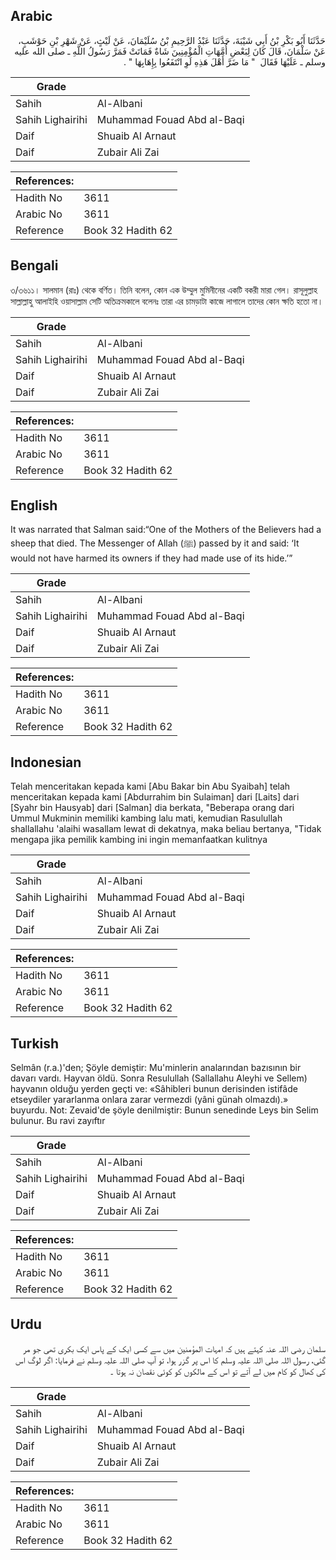 ## Arabic


<div dir="rtl" lang="ar" style={{fontSize:'larger',backgroundColor:'#f8f9fa',padding:20}}>
حَدَّثَنَا أَبُو بَكْرِ بْنُ أَبِي شَيْبَةَ، حَدَّثَنَا عَبْدُ الرَّحِيمِ بْنُ سُلَيْمَانَ، عَنْ لَيْثٍ، عَنْ شَهْرِ بْنِ حَوْشَبٍ، عَنْ سَلْمَانَ، قَالَ كَانَ لِبَعْضِ أُمَّهَاتِ الْمُؤْمِنِينَ شَاةٌ فَمَاتَتْ فَمَرَّ رَسُولُ اللَّهِ ـ صلى الله عليه وسلم ـ عَلَيْهَا فَقَالَ ‏ "‏ مَا ضَرَّ أَهْلَ هَذِهِ لَوِ انْتَفَعُوا بِإِهَابِهَا ‏"‏ ‏.‏
</div>
<div style={{backgroundColor:'#f8f9fa',padding:20, marginBottom: 10}}><table> <thead> <tr> <th>Grade</th> <th></th> </tr> </thead> <tbody> <tr><td>Sahih</td><td>Al-Albani</td></tr><tr><td>Sahih Lighairihi</td><td>Muhammad Fouad Abd al-Baqi</td></tr><tr><td>Daif</td><td>Shuaib Al Arnaut</td></tr><tr><td>Daif</td><td>Zubair Ali Zai</td></tr></tbody></table><table> <thead> <tr> <th>References:</th> <th></th> </tr> </thead> <tbody><tr><td>Hadith No</td><td>3611</td></tr><tr><td>Arabic No</td><td>3611</td></tr><tr><td>Reference</td><td>Book 32 Hadith 62</td></tr></tbody></table></div>

## Bengali


<div dir="ltr" lang="bn" style={{fontSize:'larger',backgroundColor:'#f8f9fa',padding:20}}>
৩/৩৬১১। সালমান (রাঃ) থেকে বর্ণিত। তিনি বলেন, কোন এক উম্মুল মুমিনীনের একটি বকরী মারা গেল। রাসূলুল্লাহ সাল্লাল্লাহু আলাইহি ওয়াসাল্লাম সেটি অতিক্রমকালে বলেনঃ তারা এর চামড়াটা কাজে লাগালে তাদের কোন ক্ষতি হতো না।
</div>
<div style={{backgroundColor:'#f8f9fa',padding:20, marginBottom: 10}}><table> <thead> <tr> <th>Grade</th> <th></th> </tr> </thead> <tbody> <tr><td>Sahih</td><td>Al-Albani</td></tr><tr><td>Sahih Lighairihi</td><td>Muhammad Fouad Abd al-Baqi</td></tr><tr><td>Daif</td><td>Shuaib Al Arnaut</td></tr><tr><td>Daif</td><td>Zubair Ali Zai</td></tr></tbody></table><table> <thead> <tr> <th>References:</th> <th></th> </tr> </thead> <tbody><tr><td>Hadith No</td><td>3611</td></tr><tr><td>Arabic No</td><td>3611</td></tr><tr><td>Reference</td><td>Book 32 Hadith 62</td></tr></tbody></table></div>

## English


<div dir="ltr" lang="en" style={{fontSize:'larger',backgroundColor:'#f8f9fa',padding:20}}>
It was narrated that Salman said:“One of the Mothers of the Believers had a sheep that died. The Messenger of Allah (ﷺ) passed by it and said: ‘It would not have harmed its owners if they had made use of its hide.’”
</div>
<div style={{backgroundColor:'#f8f9fa',padding:20, marginBottom: 10}}><table> <thead> <tr> <th>Grade</th> <th></th> </tr> </thead> <tbody> <tr><td>Sahih</td><td>Al-Albani</td></tr><tr><td>Sahih Lighairihi</td><td>Muhammad Fouad Abd al-Baqi</td></tr><tr><td>Daif</td><td>Shuaib Al Arnaut</td></tr><tr><td>Daif</td><td>Zubair Ali Zai</td></tr></tbody></table><table> <thead> <tr> <th>References:</th> <th></th> </tr> </thead> <tbody><tr><td>Hadith No</td><td>3611</td></tr><tr><td>Arabic No</td><td>3611</td></tr><tr><td>Reference</td><td>Book 32 Hadith 62</td></tr></tbody></table></div>

## Indonesian


<div dir="ltr" lang="id" style={{fontSize:'larger',backgroundColor:'#f8f9fa',padding:20}}>
Telah menceritakan kepada kami [Abu Bakar bin Abu Syaibah] telah menceritakan kepada kami [Abdurrahim bin Sulaiman] dari [Laits] dari [Syahr bin Hausyab] dari [Salman] dia berkata, "Beberapa orang dari Ummul Mukminin memiliki kambing lalu mati, kemudian Rasulullah shallallahu 'alaihi wasallam lewat di dekatnya, maka beliau bertanya, "Tidak mengapa jika pemilik kambing ini ingin memanfaatkan kulitnya
</div>
<div style={{backgroundColor:'#f8f9fa',padding:20, marginBottom: 10}}><table> <thead> <tr> <th>Grade</th> <th></th> </tr> </thead> <tbody> <tr><td>Sahih</td><td>Al-Albani</td></tr><tr><td>Sahih Lighairihi</td><td>Muhammad Fouad Abd al-Baqi</td></tr><tr><td>Daif</td><td>Shuaib Al Arnaut</td></tr><tr><td>Daif</td><td>Zubair Ali Zai</td></tr></tbody></table><table> <thead> <tr> <th>References:</th> <th></th> </tr> </thead> <tbody><tr><td>Hadith No</td><td>3611</td></tr><tr><td>Arabic No</td><td>3611</td></tr><tr><td>Reference</td><td>Book 32 Hadith 62</td></tr></tbody></table></div>

## Turkish


<div dir="ltr" lang="tr" style={{fontSize:'larger',backgroundColor:'#f8f9fa',padding:20}}>
Selmân (r.a.)'den; Şöyle demiştir: Mu'minlerin analarından bazısının bir davarı vardı. Hayvan öldü. Sonra Resulullah (Sallallahu Aleyhi ve Sellem) hayvanın olduğu yerden geçti ve: «Sâhibleri bunun derisinden istifâde etseydiler yararlanma onlara zarar vermezdi (yâni günah olmazdı).» buyurdu. Not: Zevaid'de şöyle denilmiştir: Bunun senedinde Leys bin Selim bulunur. Bu ravi zayıftır
</div>
<div style={{backgroundColor:'#f8f9fa',padding:20, marginBottom: 10}}><table> <thead> <tr> <th>Grade</th> <th></th> </tr> </thead> <tbody> <tr><td>Sahih</td><td>Al-Albani</td></tr><tr><td>Sahih Lighairihi</td><td>Muhammad Fouad Abd al-Baqi</td></tr><tr><td>Daif</td><td>Shuaib Al Arnaut</td></tr><tr><td>Daif</td><td>Zubair Ali Zai</td></tr></tbody></table><table> <thead> <tr> <th>References:</th> <th></th> </tr> </thead> <tbody><tr><td>Hadith No</td><td>3611</td></tr><tr><td>Arabic No</td><td>3611</td></tr><tr><td>Reference</td><td>Book 32 Hadith 62</td></tr></tbody></table></div>

## Urdu


<div dir="rtl" lang="ur" style={{fontSize:'larger',backgroundColor:'#f8f9fa',padding:20}}>
سلمان رضی اللہ عنہ کہتے ہیں کہ امہات المؤمنین میں سے کسی ایک کے پاس ایک بکری تھی جو مر گئی، رسول اللہ صلی اللہ علیہ وسلم کا اس پر گزر ہوا، تو آپ صلی اللہ علیہ وسلم نے فرمایا: اگر لوگ اس کی کھال کو کام میں لے آتے تو اس کے مالکوں کو کوئی نقصان نہ ہوتا ۔
</div>
<div style={{backgroundColor:'#f8f9fa',padding:20, marginBottom: 10}}><table> <thead> <tr> <th>Grade</th> <th></th> </tr> </thead> <tbody> <tr><td>Sahih</td><td>Al-Albani</td></tr><tr><td>Sahih Lighairihi</td><td>Muhammad Fouad Abd al-Baqi</td></tr><tr><td>Daif</td><td>Shuaib Al Arnaut</td></tr><tr><td>Daif</td><td>Zubair Ali Zai</td></tr></tbody></table><table> <thead> <tr> <th>References:</th> <th></th> </tr> </thead> <tbody><tr><td>Hadith No</td><td>3611</td></tr><tr><td>Arabic No</td><td>3611</td></tr><tr><td>Reference</td><td>Book 32 Hadith 62</td></tr></tbody></table></div>